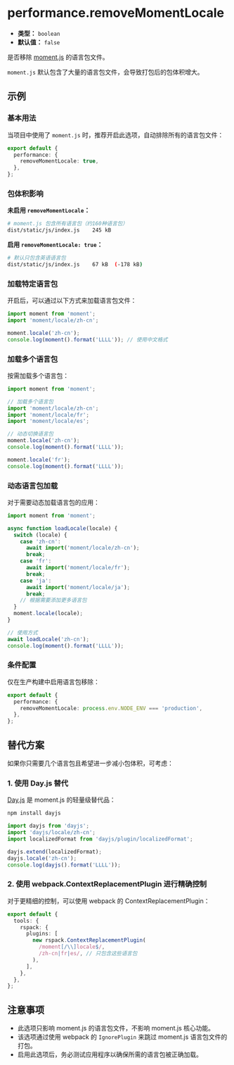 # performance.removeMomentLocale

- **类型：** `boolean`
- **默认值：** `false`

是否移除 [moment.js](https://momentjs.com/) 的语言包文件。

`moment.js` 默认包含了大量的语言包文件，会导致打包后的包体积增大。

## 示例

### 基本用法

当项目中使用了 `moment.js` 时，推荐开启此选项，自动排除所有的语言包文件：

```ts title="rsbuild.config.ts"
export default {
  performance: {
    removeMomentLocale: true,
  },
};
```

### 包体积影响

**未启用 `removeMomentLocale`：**

```bash
# moment.js 包含所有语言包（约160种语言包）
dist/static/js/index.js    245 kB
```

**启用 `removeMomentLocale: true`：**

```bash
# 默认只包含英语语言包
dist/static/js/index.js    67 kB  (-178 kB)
```

### 加载特定语言包

开启后，可以通过以下方式来加载语言包文件：

```js
import moment from 'moment';
import 'moment/locale/zh-cn';

moment.locale('zh-cn');
console.log(moment().format('LLLL')); // 使用中文格式
```

### 加载多个语言包

按需加载多个语言包：

```js
import moment from 'moment';

// 加载多个语言包
import 'moment/locale/zh-cn';
import 'moment/locale/fr';
import 'moment/locale/es';

// 动态切换语言包
moment.locale('zh-cn');
console.log(moment().format('LLLL'));

moment.locale('fr');
console.log(moment().format('LLLL'));
```

### 动态语言包加载

对于需要动态加载语言包的应用：

```js
import moment from 'moment';

async function loadLocale(locale) {
  switch (locale) {
    case 'zh-cn':
      await import('moment/locale/zh-cn');
      break;
    case 'fr':
      await import('moment/locale/fr');
      break;
    case 'ja':
      await import('moment/locale/ja');
      break;
    // 根据需要添加更多语言包
  }
  moment.locale(locale);
}

// 使用方式
await loadLocale('zh-cn');
console.log(moment().format('LLLL'));
```

### 条件配置

仅在生产构建中启用语言包移除：

```ts title="rsbuild.config.ts"
export default {
  performance: {
    removeMomentLocale: process.env.NODE_ENV === 'production',
  },
};
```

## 替代方案

如果你只需要几个语言包且希望进一步减小包体积，可考虑：

### 1. 使用 Day.js 替代

[Day.js](https://day.js.org/) 是 moment.js 的轻量级替代品：

```bash
npm install dayjs
```

```js
import dayjs from 'dayjs';
import 'dayjs/locale/zh-cn';
import localizedFormat from 'dayjs/plugin/localizedFormat';

dayjs.extend(localizedFormat);
dayjs.locale('zh-cn');
console.log(dayjs().format('LLLL'));
```

### 2. 使用 webpack.ContextReplacementPlugin 进行精确控制

对于更精细的控制，可以使用 webpack 的 ContextReplacementPlugin：

```ts title="rsbuild.config.ts"
export default {
  tools: {
    rspack: {
      plugins: [
        new rspack.ContextReplacementPlugin(
          /moment[/\\]locale$/,
          /zh-cn|fr|es/, // 只包含这些语言包
        ),
      ],
    },
  },
};
```

## 注意事项

- 此选项只影响 moment.js 的语言包文件，不影响 moment.js 核心功能。
- 该选项通过使用 webpack 的 `IgnorePlugin` 来跳过 moment.js 语言包文件的打包。
- 启用此选项后，务必测试应用程序以确保所需的语言包被正确加载。
